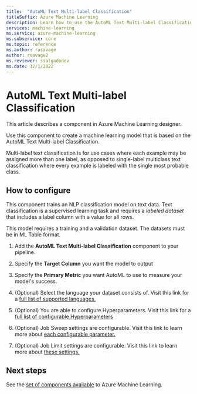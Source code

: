 ```yaml
---
title:  "AutoML Text Multi-label Classification"
titleSuffix: Azure Machine Learning
description: Learn how to use the AutoML Text Multi-label Classification component in Azure Machine Learning to create a classifier using ML Table data.
services: machine-learning
ms.service: azure-machine-learning
ms.subservice: core
ms.topic: reference
ms.author: rasavage
author: rsavage2
ms.reviewer: ssalgadodev
ms.date: 12/1/2022
---
```


# AutoML Text Multi-label Classification

This article describes a component in Azure Machine Learning designer.

Use this component to create a machine learning model that is based on the AutoML Text Multi-label Classification.

Multi-label text classification is for use cases where each example may be assigned more than one label, as opposed to single-label multiclass text classification where every example is labeled with the single most probable class.

## How to configure 

This component trains an NLP classification model on text data. Text classification is a supervised learning task and requires a *labeled dataset* that includes a label column with a value for all rows.

This model requires a training and a validation dataset. The datasets must be in ML Table format.


1.  Add the **AutoML Text Multi-label Classification** component to your pipeline.

1.  Specify the **Target Column** you want the model to output 

1.  Specify the **Primary Metric** you want AutoML to use to measure your model's success.

1. (Optional) Select the language your dataset consists of. Visit this link for a [full list of supported languages.](../how-to-auto-train-nlp-models.md#language-settings)

1. (Optional) You are able to configure Hyperparameters. Visit this link for a [full list of configurable Hyperparameters](../how-to-auto-train-nlp-models.md#supported-hyperparameters)

1. (Optional) Job Sweep settings are configurable. Visit this link to learn more about [each configurable parameter.](../how-to-auto-train-nlp-models.md#sampling-methods-for-the-sweep)

1. (Optional) Job Limit settings are configurable. Visit this link to learn more about [these settings.](../how-to-auto-train-nlp-models.md#resources-for-the-sweep)




## Next steps

See the [set of components available](../component-reference/component-reference.md) to Azure Machine Learning. 

